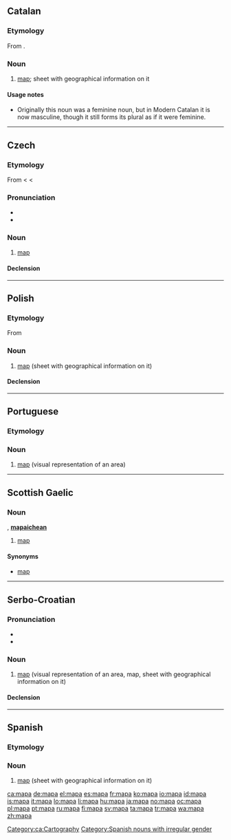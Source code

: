 {{also|тара}}
==Catalan==

===Etymology===
From {{etyl|la|ca}} {{term|lang=la|mappa||napkin}}.

===Noun===
{{ca-noun|m|mapes}}

# [[map]]; sheet with geographical information on it

====Usage notes====
* {{archaic|lang=ca}} Originally this noun was a feminine noun, but in Modern Catalan it is now masculine, though it still forms its plural as if it were feminine.

[[Category:ca:Cartography]]

----

==Czech==

===Etymology===
From {{etyl|de|cs}} {{term|Mappe|lang=de}} < {{etyl|ML.|cs}} {{term||[[mappa#Latin|mappa]] [[mundi#Latin|mundi]]|lang=la}} < {{etyl|la|cs}} {{term|mappa|lang=la}}

===Pronunciation===
* {{IPA|/mapa/|lang=cs}}
* {{audio|Cs-mapa.ogg|audio}}

===Noun===
{{cs-noun|g=f}}

# [[map]] {{gloss|visual representation of an area}}

====Declension====
{{cs-decl-noun-auto|f|ma|p|a}}

----

==Polish==
{{wikipedia|lang=pl}}

===Etymology===
From {{etyl|la|pl}} {{term|mappa||napkin|lang=la}}

===Noun===
{{infl|pl|noun|g=f}}

# [[map]] (sheet with geographical information on it)

====Declension====
{{pl-decl-noun-f|ma|p}}

----

==Portuguese==

===Etymology===
{{rfe|lang=pt}}

===Noun===
{{infl|pt|noun|g=m}}

# [[map]] (visual representation of an area)

{{tbot entry|Portuguese|map|2008|April|pt}}

----

==Scottish Gaelic==
===Noun===
{{infl|gd|noun|g=m}}, {{p}} '''[[mapaichean]]'''

# [[#English|map]] {{gloss|visual representation of an area}}

====Synonyms====
* [[map#Scottish Gaelic|map]]

----

==Serbo-Croatian==

===Pronunciation===
* {{IPA|/mâpa/|lang=sh}}
* {{hyphenation|ma|pa}}

===Noun===
{{sh-noun|g=f|head=mȁpa|r|мапа|ма̏па}}

# [[#English|map]] (visual representation of an area, map, sheet with geographical information on it)

====Declension====
{{sh-decl-noun
|mapa|mape
|mape|mapa
|mapi|mapama
|mapu|mape
|mapo|mape
|mapi|mapama
|mapom|mapama
}}

----

==Spanish==

===Etymology===
{{rfe|lang=es}}

===Noun===
{{es-noun-m}}

# [[map]] (sheet with geographical information on it)

[[Category:Spanish nouns with irregular gender]]

[[ca:mapa]]
[[de:mapa]]
[[el:mapa]]
[[es:mapa]]
[[fr:mapa]]
[[ko:mapa]]
[[io:mapa]]
[[id:mapa]]
[[is:mapa]]
[[it:mapa]]
[[lo:mapa]]
[[li:mapa]]
[[hu:mapa]]
[[ja:mapa]]
[[no:mapa]]
[[oc:mapa]]
[[pl:mapa]]
[[pt:mapa]]
[[ru:mapa]]
[[fi:mapa]]
[[sv:mapa]]
[[ta:mapa]]
[[tr:mapa]]
[[wa:mapa]]
[[zh:mapa]]